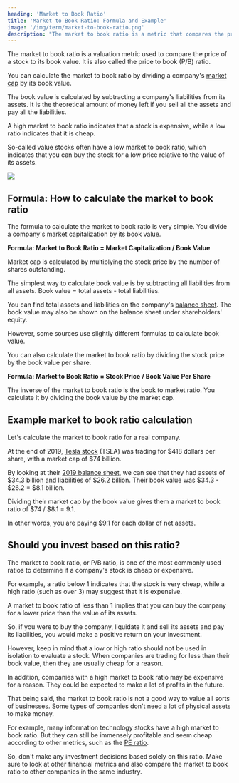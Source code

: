 ```yaml
---
heading: 'Market to Book Ratio'
title: 'Market to Book Ratio: Formula and Example'
image: '/img/term/market-to-book-ratio.png'
description: "The market to book ratio is a metric that compares the price of a stock to its book value. It tells you the price the market is putting on the company's assets."
---
```


The market to book ratio is a valuation metric used to compare the price of a stock to its book value. It is also called the price to book (P/B) ratio.

You can calculate the market to book ratio by dividing a company's [market cap](/term/market-capitalization/) by its book value.

The book value is calculated by subtracting a company's liabilities from its assets. It is the theoretical amount of money left if you sell all the assets and pay all the liabilities.

A high market to book ratio indicates that a stock is expensive, while a low ratio indicates that it is cheap.

So-called value stocks often have a low market to book ratio, which indicates that you can buy the stock for a low price relative to the value of its assets.

<img
	src="/img/term/market-to-book-ratio.png"
	text="Market to book ratio formulas"
	width={960}
	height={480}
	className="add-border"
/>

<Text1 key="/stock-market-hours/" mobileOnly={true} />

## Formula: How to calculate the market to book ratio

The formula to calculate the market to book ratio is very simple. You divide a company's market capitalization by its book value.

**Formula: Market to Book Ratio = Market Capitalization / Book Value**

Market cap is calculated by multiplying the stock price by the number of shares outstanding.

The simplest way to calculate book value is by subtracting all liabilities from all assets. Book value = total assets - total liabilities.

You can find total assets and liabilities on the company's [balance sheet](/term/balance-sheet/). The book value may also be shown on the balance sheet under shareholders' equity.

However, some sources use slightly different formulas to calculate book value.

You can also calculate the market to book ratio by dividing the stock price by the book value per share.

**Formula: Market to Book Ratio = Stock Price / Book Value Per Share**

The inverse of the market to book ratio is the book to market ratio. You calculate it by dividing the book value by the market cap.

## Example market to book ratio calculation

Let's calculate the market to book ratio for a real company.

At the end of 2019, [Tesla stock](/stocks/tsla/) (TSLA) was trading for $418 dollars per share, with a market cap of $74 billion.

By looking at their [2019 balance sheet](/stocks/tsla/financials/balance-sheet/), we can see that they had assets of $34.3 billion and liabilities of $26.2 billion. Their book value was $34.3 - $26.2 = $8.1 billion.

Dividing their market cap by the book value gives them a market to book ratio of $74 / $8.1 = 9.1.

In other words, you are paying $9.1 for each dollar of net assets.

## Should you invest based on this ratio?

The market to book ratio, or P/B ratio, is one of the most commonly used ratios to determine if a company's stock is cheap or expensive.

For example, a ratio below 1 indicates that the stock is very cheap, while a high ratio (such as over 3) may suggest that it is expensive.

A market to book ratio of less than 1 implies that you can buy the company for a lower price than the value of its assets.

So, if you were to buy the company, liquidate it and sell its assets and pay its liabilities, you would make a positive return on your investment.

However, keep in mind that a low or high ratio should not be used in isolation to evaluate a stock. When companies are trading for less than their book value, then they are usually cheap for a reason.

In addition, companies with a high market to book ratio may be expensive for a reason. They could be expected to make a lot of profits in the future.

That being said, the market to book ratio is not a good way to value all sorts of businesses. Some types of companies don't need a lot of physical assets to make money.

For example, many information technology stocks have a high market to book ratio. But they can still be immensely profitable and seem cheap according to other metrics, such as the [PE ratio](/term/pe-ratio/).

So, don't make any investment decisions based solely on this ratio. Make sure to look at other financial metrics and also compare the market to book ratio to other companies in the same industry.

